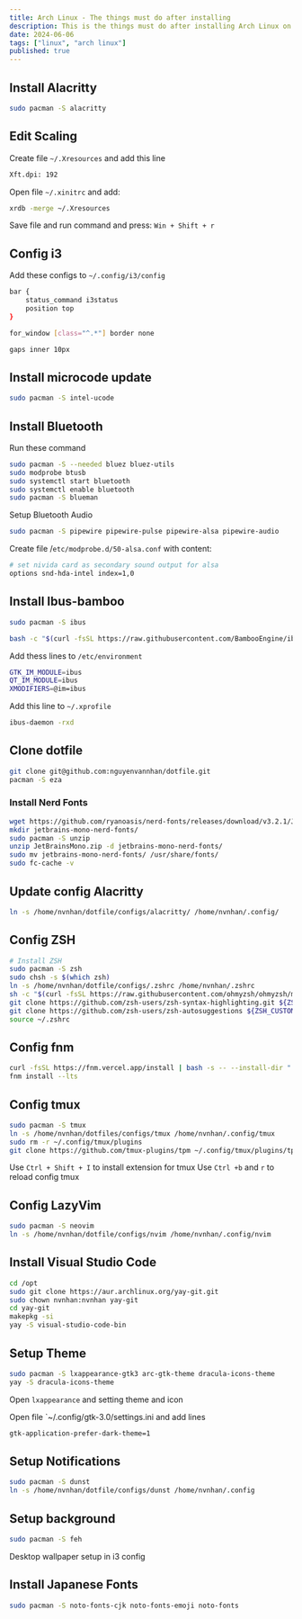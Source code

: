 ```yaml
---
title: Arch Linux - The things must do after installing  
description: This is the things must do after installing Arch Linux on macbook 2015 Pro
date: 2024-06-06
tags: ["linux", "arch linux"]
published: true
---
```


## Install Alacritty

```bash
sudo pacman -S alacritty
```

## Edit Scaling

Create file `~/.Xresources` and add this line

```bash
Xft.dpi: 192
```

Open file `~/.xinitrc` and add:

```bash
xrdb -merge ~/.Xresources
```


Save file and run command and press: `Win + Shift + r` 

## Config i3

Add these configs to `~/.config/i3/config`

```bash
bar {
    status_command i3status
    position top
}

for_window [class="^.*"] border none

gaps inner 10px
```

## Install microcode update

```bash
sudo pacman -S intel-ucode
```

## Install Bluetooth

Run these command

```bash
sudo pacman -S --needed bluez bluez-utils
sudo modprobe btusb
sudo systemctl start bluetooth
sudo systemctl enable bluetooth
sudo pacman -S blueman
```

Setup Bluetooth Audio

```bash
sudo pacman -S pipewire pipewire-pulse pipewire-alsa pipewire-audio
```

Create file /`etc/modprobe.d/50-alsa.conf` with content:

```bash 
# set nivida card as secondary sound output for alsa 
options snd-hda-intel index=1,0
```

## Install Ibus-bamboo

```bash
sudo pacman -S ibus

bash -c "$(curl -fsSL https://raw.githubusercontent.com/BambooEngine/ibus-bamboo/master/archlinux/install.sh)"
```

Add thess lines to `/etc/environment`

```bash
GTK_IM_MODULE=ibus
QT_IM_MODULE=ibus
XMODIFIERS=@im=ibus
```

Add this line to `~/.xprofile`

```bash
ibus-daemon -rxd
```

## Clone dotfile

```bash
git clone git@github.com:nguyenvannhan/dotfile.git
pacman -S eza
```

### Install Nerd Fonts

```bash
wget https://github.com/ryanoasis/nerd-fonts/releases/download/v3.2.1/JetBrainsMono.zip
mkdir jetbrains-mono-nerd-fonts/
sudo pacman -S unzip
unzip JetBrainsMono.zip -d jetbrains-mono-nerd-fonts/
sudo mv jetbrains-mono-nerd-fonts/ /usr/share/fonts/
sudo fc-cache -v
```

## Update config Alacritty

```bash
ln -s /home/nvnhan/dotfile/configs/alacritty/ /home/nvnhan/.config/
```

## Config ZSH

```bash
# Install ZSH
sudo pacman -S zsh
sudo chsh -s $(which zsh)
ln -s /home/nvnhan/dotfile/configs/.zshrc /home/nvnhan/.zshrc
sh -c "$(curl -fsSL https://raw.githubusercontent.com/ohmyzsh/ohmyzsh/master/tools/install.sh)"
git clone https://github.com/zsh-users/zsh-syntax-highlighting.git ${ZSH_CUSTOM:-~/.oh-my-zsh/custom}/plugins/zsh-syntax-highlighting
git clone https://github.com/zsh-users/zsh-autosuggestions ${ZSH_CUSTOM:-~/.oh-my-zsh/custom}/plugins/zsh-autosuggestions
source ~/.zshrc
```

## Config fnm

```bash
curl -fsSL https://fnm.vercel.app/install | bash -s -- --install-dir "./.fnm" --skip-shell
fnm install --lts
```

## Config tmux

```bash
sudo pacman -S tmux
ln -s /home/nvnhan/dotfiles/configs/tmux /home/nvnhan/.config/tmux
sudo rm -r ~/.config/tmux/plugins
git clone https://github.com/tmux-plugins/tpm ~/.config/tmux/plugins/tpm
```
Use `Ctrl + Shift + I` to install extension for tmux
Use `Ctrl +b` and `r` to reload config tmux

## Config LazyVim

```bash
sudo pacman -S neovim
ln -s /home/nvnhan/dotfile/configs/nvim /home/nvnhan/.config/nvim
```

## Install Visual Studio Code
```bash
cd /opt
sudo git clone https://aur.archlinux.org/yay-git.git
sudo chown nvnhan:nvnhan yay-git
cd yay-git
makepkg -si
yay -S visual-studio-code-bin
```

## Setup Theme
```bash
sudo pacman -S lxappearance-gtk3 arc-gtk-theme dracula-icons-theme
yay -S dracula-icons-theme
```

Open `lxappearance` and setting theme and icon

Open file `~/.config/gtk-3.0/settings.ini and add lines
```bash
gtk-application-prefer-dark-theme=1
```

## Setup Notifications

```bash
sudo pacman -S dunst
ln -s /home/nvnhan/dotfile/configs/dunst /home/nvnhan/.config
```

## Setup background

```bash
sudo pacman -S feh
```

Desktop wallpaper setup in i3 config

## Install Japanese Fonts

```bash
sudo pacman -S noto-fonts-cjk noto-fonts-emoji noto-fonts
```
